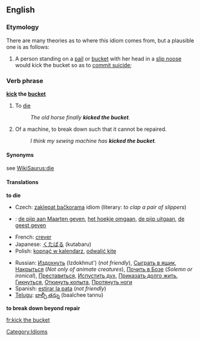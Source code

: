 ==English==

===Etymology===
There are many theories as to where this idiom comes from, but a plausible one is as follows:
#A person standing on a [[pail]] or [[bucket]] with her head in a [[slip noose]] would kick the bucket so as to [[commit suicide]];

===Verb phrase===
'''[[kick]] the [[bucket]]'''

# {{cattag|Euphemism}} To [[die]]
#: ''The old horse finally '''kicked the bucket'''.''
# {{slang}} Of a machine, to break down such that it cannot be repaired.
#: ''I think my sewing machine has '''kicked the bucket'''.''

====Synonyms====
see [[WikiSaurus:die]]

====Translations====
'''to die'''
{{top}}
*Czech: [[zaklepat bačkorama]] idiom (literary: ''to clap a pair of slippers'')
*{{ttbc|Dutch}}: [[de pijp aan Maarten geven]], [[het hoekje omgaan]], [[de pijp uitgaan]], [[de geest geven]]
*French: [[crever]]
*Japanese: [[くたばる]] (kutabaru)
*Polish: [[kopnąć w kalendarz]], [[odwalić kitę]]
{{mid}}
*Russian: [[Издохнуть]] (Izdokhnut') (''not friendly''), [[Сыграть в ящик]], [[Накрыться]] (''Not only of animate creatures''), [[Почить в Бозе]] (''Solemn or ironical''), [[Преставиться]], [[Испустить дух]], [[Приказать долго жить]], [[Гикнуться]], [[Откинуть копыта]], [[Протянуть ноги]]
*Spanish: [[estirar la pata]] (''not friendly'')
*[[Telugu]]: [[బాల్చీ తన్ను]] (baalchee tannu)
{{bottom}}

'''to break down beyond repair'''
{{top}}
{{mid}}

{{bottom}}

[[Category:Idioms]]
[[fr:kick the bucket]]